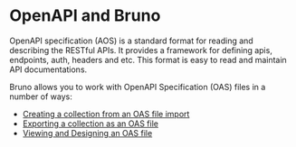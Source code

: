 
# OpenAPI and Bruno

OpenAPI specification (AOS) is a standard format for reading and describing the RESTful APIs. It provides a framework for defining apis, endpoints, auth, headers and etc. This format is easy to read and maintain API documentations.

Bruno allows you to work with OpenAPI Specification (OAS) files in a number of ways:

- [Creating a collection from an OAS file import](./importOAS.mdx)
- [Exporting a collection as an OAS file](./exportOAS.mdx) <PremiumBadge />
- [Viewing and Designing an OAS file](./createOAS.mdx) <PremiumBadge />